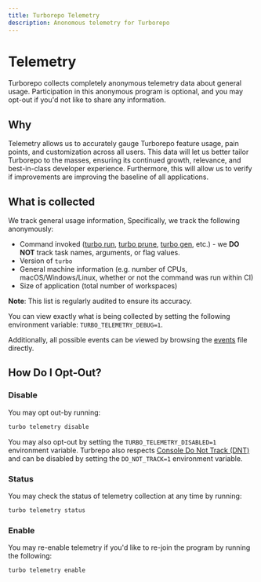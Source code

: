 ```yaml
---
title: Turborepo Telemetry
description: Anonomous telemetry for Turborepo
---
```


# Telemetry

Turborepo collects completely anonymous telemetry data about general usage.
Participation in this anonymous program is optional, and you may opt-out if you'd not like to share any information.

## Why

Telemetry allows us to accurately gauge Turborepo feature usage, pain points, and customization across all users.
This data will let us better tailor Turborepo to the masses, ensuring its continued growth, relevance, and best-in-class developer experience.
Furthermore, this will allow us to verify if improvements are improving the baseline of all applications.

## What is collected

We track general usage information, Specifically, we track the following anonymously:

- Command invoked ([turbo run](/repo/docs/reference/command-line-reference/run), [turbo prune](/repo/docs/reference/command-line-reference/prune), [turbo gen](/repo/docs/reference/command-line-reference/gen), etc.) - we **DO NOT** track task names, arguments, or flag values.
- Version of `turbo`
- General machine information (e.g. number of CPUs, macOS/Windows/Linux, whether or not the command was run within CI)
- Size of application (total number of workspaces)

**Note**: This list is regularly audited to ensure its accuracy.

You can view exactly what is being collected by setting the following environment variable: `TURBO_TELEMETRY_DEBUG=1`.

Additionally, all possible events can be viewed by browsing the [events](https://github.com/vercel/turbo/blob/main/crates/turborepo-telemetry/src/events.rs) file directly.

## How Do I Opt-Out?

### Disable

You may opt out-by running:

```sh
turbo telemetry disable
```

You may also opt-out by setting the `TURBO_TELEMETRY_DISABLED=1` environment variable. Turbrepo also
respects [Console Do Not Track (DNT)](https://consoledonottrack.com/) and can be disabled by setting the
`DO_NOT_TRACK=1` environment variable.

### Status

You may check the status of telemetry collection at any time by running:

```sh
turbo telemetry status
```

### Enable

You may re-enable telemetry if you'd like to re-join the program by running the following:

```sh
turbo telemetry enable
```
